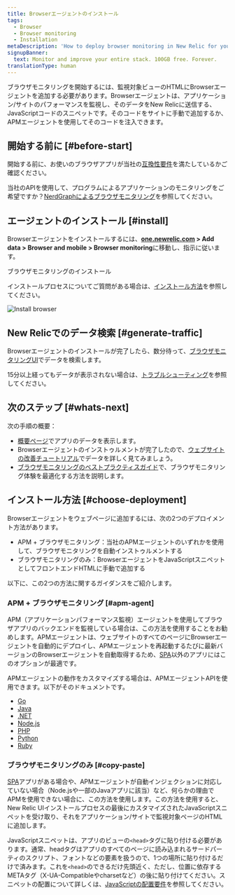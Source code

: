 ```yaml
---
title: Browserエージェントのインストール
tags:
  - Browser
  - Browser monitoring
  - Installation
metaDescription: 'How to deploy browser monitoring in New Relic for your apps, including UI, copy/paste, and API options.'
signupBanner:
  text: Monitor and improve your entire stack. 100GB free. Forever.
translationType: human
---
```



ブラウザモニタリングを開始するには、監視対象ビューのHTMLにBrowserエージェントを追加する必要があります。Browserエージェントは、アプリケーション/サイトのパフォーマンスを監視し、そのデータをNew Relicに送信する、JavaScriptコードのスニペットです。そのコードをサイトに手動で追加するか、APMエージェントを使用してそのコードを注入できます。

## 開始する前に [#before-start]

開始する前に、お使いのブラウザアプリが当社の[互換性要件](/docs/browser/new-relic-browser/getting-started/compatibility-requirements-browser-monitoring)を満たしているかご確認ください。

当社のAPIを使用して、プログラムによるアプリケーションのモニタリングをご希望ですか？[NerdGraphによるブラウザモニタリング](/docs/apis/nerdgraph/examples/browser-monitoring-config-nerdgraph)を参照してください。

## エージェントのインストール [#install]

Browserエージェントをインストールするには、**[one.newrelic.com](https://one.newrelic.com) > Add data > Browser and mobile > Browser monitoring**に移動し、指示に従います。

<ButtonGroup>
  <ButtonLink
    role="button"
    to="https://onenr.io/0MRNpYqNqQn"
    variant="primary"
  >
    ブラウザモニタリングのインストール
  </ButtonLink>
</ButtonGroup>

インストールプロセスについてご質問がある場合は、[インストール方法](#choose-deployment)を参照してください。

<img
  title="Install browser"
  alt="Install browser"
  src={browserInstallBrowser}
/>

## New Relicでのデータ検索 [#generate-traffic]

Browserエージェントのインストールが完了したら、数分待って、[ブラウザモニタリングUI](/docs/browser/browser-monitoring/getting-started/browser-summary-page)でデータを検索します。

15分以上経ってもデータが表示されない場合は、[トラブルシューティング](/docs/browser/browser-monitoring/troubleshooting/troubleshoot-your-browser-monitoring-installation/)を参照してください。

## 次のステップ [#whats-next]

次の手順の概要：

* [概要ページ](/docs/browser/browser-monitoring/getting-started/browser-summary-page)でアプリのデータを表示します。
* Browserエージェントのインストゥルメントが完了したので、[ウェブサイトの改善チュートリアル](/docs/journey-performance/guide-to-monitoring-core-web-vitals)でデータを詳しく見てみましょう。
* [ブラウザモニタリングのベストプラクティスガイド](/docs/new-relic-solutions/best-practices-guides/full-stack-observability/browser-monitoring-best-practices-guide)で、ブラウザモニタリング体験を最適化する方法を説明します。

## インストール方法 [#choose-deployment]

Browserエージェントをウェブページに追加するには、次の2つのデプロイメント方法があります。

* APM + ブラウザモニタリング：当社のAPMエージェントのいずれかを使用して、ブラウザモニタリングを自動インストゥルメントする
* ブラウザモニタリングのみ：BrowserエージェントをJavaScriptスニペットとしてフロントエンドHTMLに手動で追加する

以下に、この2つの方法に関するガイダンスをご紹介します。

### APM + ブラウザモニタリング [#apm-agent]

APM（アプリケーションパフォーマンス監視）エージェントを使用してブラウザアプリのバックエンドを監視している場合は、この方法を使用することをお勧めします。APMエージェントは、ウェブサイトのすべてのページにBrowserエージェントを自動的にデプロイし、APMエージェントを再起動するたびに最新バージョンのBrowserエージェントを自動取得するため、[SPA](/docs/browser/single-page-app-monitoring/get-started/introduction-single-page-app-monitoring)以外のアプリにはこのオプションが最適です。

APMエージェントの動作をカスタマイズする場合は、APMエージェントAPIを使用できます。以下がそのドキュメントです。

* [Go](/docs/agents/go-agent/features/install-new-relic-browser-go-apps)
* [Java](/docs/agents/java-agent/instrumentation/page-load-timing-java)
* [.NET](/docs/agents/net-agent/features/page-load-timing-net)
* [Node.js](/docs/agents/nodejs-agent/supported-features/page-load-timing-nodejs)
* [PHP](/docs/agents/php-agent/features/page-load-timing-php)
* [Python](/docs/agents/python-agent/supported-features/page-load-timing-python)
* [Ruby](/docs/agents/ruby-agent/features/page-load-timing-ruby)

### ブラウザモニタリングのみ [#copy-paste]

[SPA](/docs/browser/single-page-app-monitoring/get-started/introduction-single-page-app-monitoring)アプリがある場合や、APMエージェントが自動インジェクションに対応していない場合（Node.jsや一部のJavaアプリに該当）など、何らかの理由でAPMを使用できない場合に、この方法を使用します。この方法を使用すると、New Relic UIインストールプロセスの最後にカスタマイズされたJavaScriptスニペットを受け取り、それをアプリケーション/サイトで監視対象ページのHTMLに追加します。

JavaScriptスニペットは、アプリのビューの`<head>`タグに貼り付ける必要があります。通常、headタグはアプリのすべてのページに読み込まれるサードパーティのスクリプト、フォントなどの要素を扱うので、1つの場所に貼り付けるだけで済みます。これを`<head>`のできるだけ先頭近く、ただし、位置に依存するMETAタグ（X-UA-Compatibleやcharsetなど）の後に貼り付けてください。スニペットの配置について詳しくは、[JavaScriptの配置要件](/docs/browser/new-relic-browser/page-load-timing-resources/instrumentation-browser-monitoring#javascript-placement)を参照してください。

<InstallFeedback/>